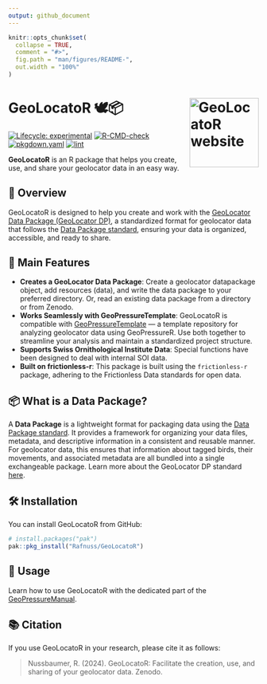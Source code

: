 ```yaml
---
output: github_document
---
```


<!-- README.md is generated from README.Rmd. Please edit that file -->

```r
knitr::opts_chunk$set(
  collapse = TRUE,
  comment = "#>",
  fig.path = "man/figures/README-",
  out.width = "100%"
)
```

# GeoLocatoR 🕊️📦 <a href="https://github.com/rafnuss/geolocator"><img src="man/figures/logo.png" align="right" height="139" alt="GeoLocatoR website" /></a>

<!-- badges: start -->
[![Lifecycle: experimental](https://img.shields.io/badge/lifecycle-experimental-orange.svg)](https://lifecycle.r-lib.org/articles/stages.html#experimental)
[![R-CMD-check](https://github.com/Rafnuss/GeoLocatoR/workflows/R-CMD-check.yaml/badge.svg)](https://github.com/Rafnuss/GeoLocatoR/actions/workflows/R-CMD-check.yaml)
[![pkgdown.yaml](https://github.com/Rafnuss/GeoLocatoR/actions/workflows/pkgdown.yaml/badge.svg)](https://github.com/Rafnuss/GeoLocatoR/actions/workflows/pkgdown.yaml)
[![lint](https://github.com/Rafnuss/GeoLocatoR/actions/workflows/lint.yaml/badge.svg)](https://github.com/Rafnuss/GeoLocatoR/actions/workflows/lint.yaml)
<!-- badges: end -->

**GeoLocatoR** is an R package that helps you create, use, and share your geolocator data in an easy way.

## 🚀 Overview

GeoLocatoR is designed to help you create and work with the [GeoLocator Data Package (GeoLocator DP)](https://raphaelnussbaumer.com/GeoLocator-DP/), a standardized format for geolocator data that follows the [Data Package standard](https://datapackage.org/standard/data-package/), ensuring your data is organized, accessible, and ready to share.

## 🦅 Main Features

- **Creates a GeoLocator Data Package**: Create a geolocator datapackage object, add resources (data), and write the data package to your preferred directory. Or, read an existing data package from a directory or from Zenodo.
- **Works Seamlessly with GeoPressureTemplate**: GeoLocatoR is compatible with [GeoPressureTemplate](https://github.com/Rafnuss/GeoPressureTemplate) — a template repository for analyzing geolocator data using GeoPressureR. Use both together to streamline your analysis and maintain a standardized project structure. 
- **Supports Swiss Ornithological Institute Data**: Special functions have been designed to deal with internal SOI data. 
- **Built on frictionless-r**: This package is built using the `frictionless-r` package, adhering to the Frictionless Data standards for open data. 

## 📦 What is a Data Package?

A **Data Package** is a lightweight format for packaging data using the [Data Package standard](https://datapackage.org/standard/data-package/). It provides a framework for organizing your data files, metadata, and descriptive information in a consistent and reusable manner. For geolocator data, this ensures that information about tagged birds, their movements, and associated metadata are all bundled into a single exchangeable package. Learn more about the GeoLocator DP standard [here](https://raphaelnussbaumer.com/GeoLocator-DP/).

## 🛠️ Installation

You can install GeoLocatoR from GitHub:

```r
# install.packages("pak")
pak::pkg_install("Rafnuss/GeoLocatoR")
````

## 📖 Usage

Learn how to use GeoLocatoR with the dedicated part of the [GeoPressureManual](https://raphaelnussbaumer.com/GeoPressureManual/geolocator-intro.html).

## 📚 Citation

If you use GeoLocatoR in your research, please cite it as follows:

> Nussbaumer, R. (2024). GeoLocatoR: Facilitate the creation, use, and sharing of your geolocator data. Zenodo. 

